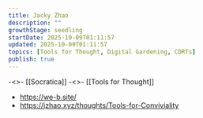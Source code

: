 ```yaml
---
title: Jacky Zhao
description: ""
growthStage: seedling
startDate: 2025-10-09T01:11:57
updated: 2025-10-09T01:11:57
topics: [Tools for Thought, Digital Gardening, CDRTs]
publish: true
---
```


-<>- [[Socratica]]
-<>- [[Tools for Thought]]

- https://we-b.site/
- https://jzhao.xyz/thoughts/Tools-for-Conviviality
